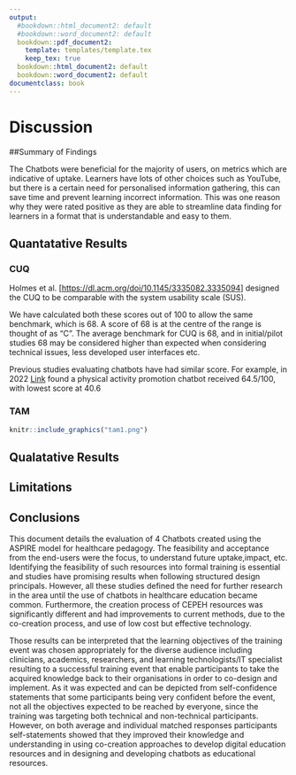 ```yaml
---
output:
  #bookdown::html_document2: default
  #bookdown::word_document2: default
  bookdown::pdf_document2:
    template: templates/template.tex
    keep_tex: true
  bookdown::html_document2: default
  bookdown::word_document2: default
documentclass: book
---
```


# Discussion {#Discussion}

\minitoc <!-- this will include a mini table of contents-->

##Summary of Findings

The Chatbots were beneficial for the majority of users, on metrics which are indicative of uptake. Learners have lots of other choices such as YouTube, but there is a certain need for personalised information gathering, this can save time and prevent learning incorrect information. This was one reason why they were rated positive as they are able to streamline data finding for learners in a format that is understandable and easy to them.

## Quantatative Results

### CUQ

Holmes et al. [<https://dl.acm.org/doi/10.1145/3335082.3335094>] designed the CUQ to be comparable with the system usability scale (SUS).

We have calculated both these scores out of 100 to allow the same benchmark, which is 68.
A score of 68 is at the centre of the range is thought of as "C".
The average benchmark for CUQ is 68, and in initial/pilot studies 68 may be considered higher than expected when considering technical issues, less developed user interfaces etc.

Previous studies evaluating chatbots have had similar score.
For example, in 2022 [Link](a%3C%20href= "https://pubmed.ncbi.nlm.nih.gov/35629252/") found a physical activity promotion chatbot received 64.5/100, with lowest score at 40.6  


### TAM








```r

knitr::include_graphics("tam1.png")
```

## Qualatative Results



## Limitations



## Conclusions

This document details the evaluation of 4 Chatbots created using the ASPIRE model for healthcare pedagogy. The feasibility and acceptance from the end-users were the focus, to understand future uptake,impact, etc. Identifying the feasibility of such resources into formal training is essential and studies have promising results when following structured design principals. However, all these studies defined the need for further research in the area until the use of chatbots in healthcare education became common. Furthermore, the creation process of CEPEH resources was significantly different and had improvements to current methods, due to the co-creation process, and use of low cost but effective technology.

Those results can be interpreted that the learning objectives of the training event was chosen appropriately for the diverse audience including clinicians, academics, researchers, and learning technologists/IT specialist resulting to a successful training event that enable participants to take the acquired knowledge back to their organisations in order to co-design and implement.
As it was expected and can be depicted from self-confidence statements that some participants being very confident before the event, not all the objectives expected to be reached by everyone, since the training was targeting both technical and non-technical participants.
However, on both average and individual matched responses participants self-statements showed that they improved their knowledge and understanding in using co-creation approaches to develop digital education resources and in designing and developing chatbots as educational resources.
